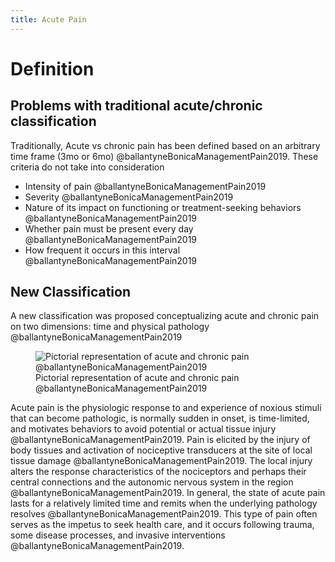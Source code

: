 ```yaml
---
title: Acute Pain
---
```



# Definition

## Problems with traditional acute/chronic classification 

Traditionally, Acute vs chronic pain has been defined based on an arbitrary time frame (3mo or 6mo) @ballantyneBonicaManagementPain2019.
These criteria do not take into consideration

- Intensity of pain @ballantyneBonicaManagementPain2019
- Severity @ballantyneBonicaManagementPain2019
- Nature of its impact on functioning or treatment-seeking behaviors @ballantyneBonicaManagementPain2019
- Whether pain must be present every day @ballantyneBonicaManagementPain2019
- How frequent it occurs in this interval @ballantyneBonicaManagementPain2019

## New Classification
A new classification was proposed conceptualizing acute and chronic pain on two dimensions: time and physical pathology @ballantyneBonicaManagementPain2019

![Pictorial representation of acute and chronic pain @ballantyneBonicaManagementPain2019](/The Archive/Pain_science/images/fig2.1 Bonica acute vs chronic pain classification.png)

Acute pain is the physiologic response to and experience of noxious stimuli that can become pathologic, is normally sudden in onset, is time-limited, and motivates behaviors to avoid potential or actual tissue injury @ballantyneBonicaManagementPain2019. 
Pain is elicited by the injury of body tissues and activation of nociceptive transducers at the site of local tissue damage @ballantyneBonicaManagementPain2019. 
The local injury alters the response characteristics of the nociceptors and perhaps their central connections and the autonomic nervous system in the region @ballantyneBonicaManagementPain2019. 
In general, the state of acute pain lasts for a relatively limited time and remits when the underlying pathology resolves @ballantyneBonicaManagementPain2019. 
This type of pain often serves as the impetus to seek health care, and it occurs following trauma, some disease processes, and invasive interventions @ballantyneBonicaManagementPain2019.

